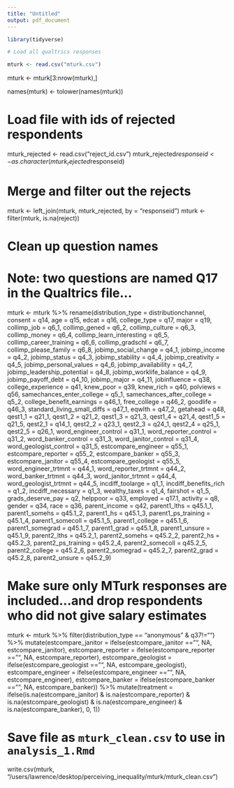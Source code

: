 ```yaml
---
title: "Untitled"
output: pdf_document
---
```

```r
library(tidyverse)

# Load all qualtrics responses

mturk <- read.csv("mturk.csv")
```

mturk <- mturk[3:nrow(mturk),]

names(mturk) <- tolower(names(mturk))

# Load file with ids of rejected respondents

mturk_rejected <- read.csv("reject_id.csv")
mturk_rejected$responseid <- as.character(mturk_rejected$responseid)

# Merge and filter out the rejects

mturk <- left_join(mturk, mturk_rejected, by = "responseid")
mturk <- filter(mturk, is.na(reject))


# Clean up question names
# Note: two questions are named Q17 in the Qualtrics file...

mturk <- mturk %>%
  rename(distribution_type = distributionchannel,
         consent = q14,
         age = q15,
         edcat = q16,
         college_type = q17,
         major = q19,
         collimp_job = q6_1,
         collimp_gened = q6_2,
         collimp_culture = q6_3,
         collimp_money = q6_4,
         collimp_learn_interesting = q6_5,
         collimp_career_training = q6_6,
         collimp_gradschl = q6_7,
         collimp_please_family = q6_8,
         jobimp_social_change = q4_1,
         jobimp_income = q4_2,
         jobimp_status = q4_3,
         jobimp_stability = q4_4,
         jobimp_creativity = q4_5,
         jobimp_personal_values = q4_6,
         jobimp_availability = q4_7,
         jobimp_leadership_potential = q4_8,
         jobimp_worklife_balance = q4_9,
         jobimp_payoff_debt = q4_10,
         jobimp_major = q4_11,
         jobinfluence = q38,
         college_experience = q41,
         knew_poor = q39,
         knew_rich = q40,
         polviews = q56,
         samechances_enter_college = q5_1,
         samechances_after_college = q5_2,
         college_benefit_earnings = q46_1,
         free_college = q46_2,
         goodlife = q46_3,
         standard_living_small_diffs = q47_1,
         eqwlth = q47_2,
         getahead = q48,
         qest1_1 = q21_1,
         qest1_2 = q21_2,
         qest1_3 = q21_3,
         qest1_4 = q21_4,
         qest1_5 = q21_5,
         qest2_1 = q14_1,
         qest2_2 = q23_1,
         qest2_3 = q24_1,
         qest2_4 = q25_1,
         qest2_5 = q26_1,
         word_engineer_control = q31_1,
         word_reporter_control = q31_2,
         word_banker_control = q31_3,
         word_janitor_control = q31_4,
         word_geologist_control = q31_5,
         estcompare_engineer = q55_1,
         estcompare_reporter = q55_2,
         estcompare_banker = q55_3,
         estcompare_janitor = q55_4,
         estcompare_geologist = q55_5,
         word_engineer_trtmnt = q44_1,
         word_reporter_trtmnt = q44_2,
         word_banker_trtmnt = q44_3,
         word_janitor_trtmnt = q44_4,
         word_geologist_trtmnt = q44_5,
         incdiff_toolarge = q1_1,
         incdiff_benefits_rich = q1_2,
         incdiff_necessary = q1_3,
         wealthy_taxes = q1_4,
         fairshot = q1_5,
         grads_deserve_pay = q2,
         helppoor = q33,
         employed = q17.1,
         activity = q8,
         gender = q34,
         race = q36,
         parent_income = q42,
         parent1_lths = q45.1_1,
         parent1_somehs = q45.1_2,
         parent1_hs = q45.1_3,
         parent1_ps_training = q45.1_4,
         parent1_somecoll = q45.1_5,
         parent1_college = q45.1_6,
         parent1_somegrad = q45.1_7,
         parent1_grad = q45.1_8,
         parent1_unsure = q45.1_9,
         parent2_lths = q45.2_1,
         parent2_somehs = q45.2_2,
         parent2_hs = q45.2_3,
         parent2_ps_training = q45.2_4,
         parent2_somecoll = q45.2_5,
         parent2_college = q45.2_6,
         parent2_somegrad = q45.2_7,
         parent2_grad = q45.2_8,
         parent2_unsure = q45.2_9)

# Make sure only MTurk responses are included...and drop respondents who did not give salary estimates

mturk <- mturk %>%
  filter(distribution_type == "anonymous" &
           q37!="") %>%
  mutate(estcompare_janitor = ifelse(estcompare_janitor == "", NA, estcompare_janitor),
         estcompare_reporter = ifelse(estcompare_reporter == "", NA, estcompare_reporter),
         estcompare_geologist = ifelse(estcompare_geologist == "", NA, estcompare_geologist),
         estcompare_engineer = ifelse(estcompare_engineer == "", NA, estcompare_engineer),
         estcompare_banker = ifelse(estcompare_banker == "", NA, estcompare_banker)) %>%
  mutate(treatment = ifelse(is.na(estcompare_janitor) & is.na(estcompare_reporter) & 
                            is.na(estcompare_geologist) & is.na(estcompare_engineer) &
                            is.na(estcompare_banker), 0, 1))


# Save file as `mturk_clean.csv` to use in `analysis_1.Rmd`

write.csv(mturk, "/users/lawrence/desktop/perceiving_inequality/mturk/mturk_clean.csv")



